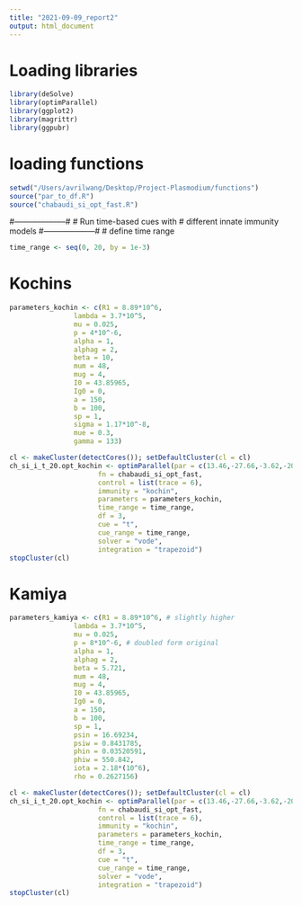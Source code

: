 ```yaml
---
title: "2021-09-09_report2"
output: html_document
---
```


# Loading libraries
```r
library(deSolve)
library(optimParallel)
library(ggplot2)
library(magrittr)
library(ggpubr)
```

# loading functions
```r
setwd("/Users/avrilwang/Desktop/Project-Plasmodium/functions")
source("par_to_df.R")
source("chabaudi_si_opt_fast.R")
```

#--------------------#
# Run time-based cues with
# different innate immunity models
#--------------------#
# define time range
```r
time_range <- seq(0, 20, by = 1e-3)
```

# Kochins
```r
parameters_kochin <- c(R1 = 8.89*10^6,
                lambda = 3.7*10^5,
                mu = 0.025, 
                p = 4*10^-6,
                alpha = 1, 
                alphag = 2, 
                beta = 10, 
                mum = 48, 
                mug = 4, 
                I0 = 43.85965, 
                Ig0 = 0, 
                a = 150, 
                b = 100, 
                sp = 1,
                sigma = 1.17*10^-8,
                mue = 0.3,
                gamma = 133)

cl <- makeCluster(detectCores()); setDefaultCluster(cl = cl)
ch_si_i_t_20.opt_kochin <- optimParallel(par = c(13.46,-27.66,-3.62,-20.24),# new parameter search space
                      fn = chabaudi_si_opt_fast, 
                      control = list(trace = 6),
                      immunity = "kochin",
                      parameters = parameters_kochin,
                      time_range = time_range,
                      df = 3,
                      cue = "t",
                      cue_range = time_range,
                      solver = "vode",
                      integration = "trapezoid")
stopCluster(cl)
```

# Kamiya
```r
parameters_kamiya <- c(R1 = 8.89*10^6, # slightly higher
                lambda = 3.7*10^5,
                mu = 0.025, 
                p = 8*10^-6, # doubled form original
                alpha = 1, 
                alphag = 2, 
                beta = 5.721, 
                mum = 48, 
                mug = 4, 
                I0 = 43.85965, 
                Ig0 = 0, 
                a = 150, 
                b = 100, 
                sp = 1,
                psin = 16.69234,
                psiw = 0.8431785,
                phin = 0.03520591, 
                phiw = 550.842,
                iota = 2.18*(10^6),
                rho = 0.2627156)

cl <- makeCluster(detectCores()); setDefaultCluster(cl = cl)
ch_si_i_t_20.opt_kochin <- optimParallel(par = c(13.46,-27.66,-3.62,-20.24),# new parameter search space
                      fn = chabaudi_si_opt_fast, 
                      control = list(trace = 6),
                      immunity = "kochin",
                      parameters = parameters_kochin,
                      time_range = time_range,
                      df = 3,
                      cue = "t",
                      cue_range = time_range,
                      solver = "vode",
                      integration = "trapezoid")
stopCluster(cl)
```

